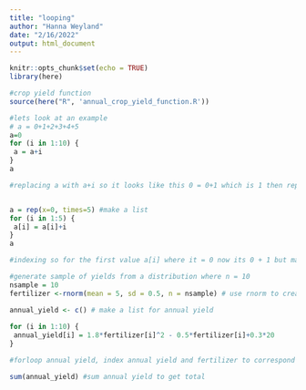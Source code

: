 ```yaml
---
title: "looping"
author: "Hanna Weyland"
date: "2/16/2022"
output: html_document
---
```


```r
knitr::opts_chunk$set(echo = TRUE)
library(here)
```

```r
#crop yield function 
source(here("R", 'annual_crop_yield_function.R'))
```

```r
#lets look at an example
# a = 0+1+2+3+4+5
a=0
for (i in 1:10) {
 a = a+i
}
a

#replacing a with a+i so it looks like this 0 = 0+1 which is 1 then replace a with 1 so now its 1 = 1+1 now 2... 


a = rep(x=0, times=5) #make a list 
for (i in 1:5) {
 a[i] = a[i]+i
}
a

#indexing so for the first value a[i] where it = 0 now its 0 + 1 but make it a list. you can also do a <- c() to make it a list 
```

```r
#generate sample of yields from a distribution where n = 10
nsample = 10
fertilizer <-rnorm(mean = 5, sd = 0.5, n = nsample) # use rnorm to create a normal distribution where the mean = 5 and sd = 0.5 and n = 10 

annual_yield <- c() # make a list for annual yield 
  
for (i in 1:10) {
 annual_yield[i] = 1.8*fertilizer[i]^2 - 0.5*fertilizer[i]+0.3*20 
}

#forloop annual yield, index annual yield and fertilizer to correspond with the different n values you have; need the i to tell the code that you wanna go through numbers 1 through 10 

sum(annual_yield) #sum annual yield to get total 
```



